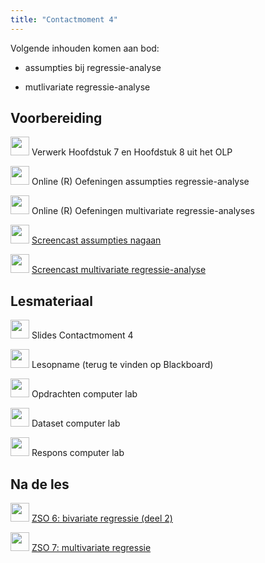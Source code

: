 ```yaml
---
title: "Contactmoment 4"
---
```


Volgende inhouden komen aan bod:

-   assumpties bij regressie-analyse

-   mutlivariate regressie-analyse

## Voorbereiding

![](/images/icons/book.png){width="30"} Verwerk Hoofdstuk 7 en Hoofdstuk 8 uit het OLP

![](/images/icons/singletutorial.png){width="30"} Online (R) Oefeningen assumpties regressie-analyse

![](/images/icons/singletutorial.png){width="30"} Online (R) Oefeningen multivariate regressie-analyses

![](/images/icons/zz_video_camera.png){width="30"} [Screencast assumpties nagaan](https://mediasite.uantwerpen.be/Mediasite/Channel/statistiek-b-public/watch/2c331b97e90d4b8eb69830f50f7fa71d1d)

![](/images/icons/zz_video_camera.png){width="30"} [Screencast multivariate regressie-analyse](https://mediasite.uantwerpen.be/Mediasite/Channel/statistiek-b-public/watch/fffff6295ba0430f8e65e1d8b134b6bb1d)

## Lesmateriaal

![](/images/icons/zz_slides.png){width="30"} Slides Contactmoment 4

![](/images/icons/zz_video_camera.png){width="30"} Lesopname (terug te vinden op Blackboard)

![](/images/icons/guided-practice.png){width="30"} Opdrachten computer lab

![](/images/icons/data.png){width="30"} Dataset computer lab

![](/images/icons/worked-example.png){width="30"} Respons computer lab

## Na de les

![](/images/icons/singlelab.png){width="30"} [ZSO 6: bivariate regressie (deel 2)](/ZSO/ZSO5.qmd)

![](/images/icons/singlelab.png){width="30"} [ZSO 7: multivariate regressie](/ZSO/ZSO6.qmd)
